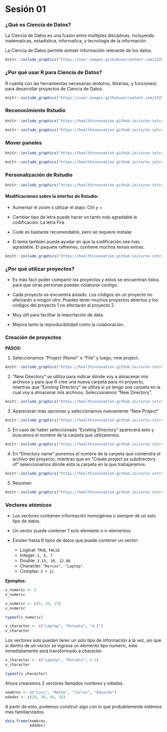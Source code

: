 # Sesión 01

### ¿Qué es Ciencia de Datos?

La Ciencia de Datos es una fusión entre múltiples disciplinas, incluyendo matematicas, estadistica, informatica, y tecnologia de la información. 

La Ciencia de Datos permite extraer información relevante de los datos.

```r
knitr::include_graphics("https://user-images.githubusercontent.com/23284899/164083485-8a0cb088-e04d-4234-88f4-439289234530.png")
```


### ¿Por qué usar R para Ciencia de Datos?

R cuenta con las herramientas necesarias (entorno, librerías, y funciones) para desarrollar proyectos de Ciencia de Datos.

```r
knitr::include_graphics("https://user-images.githubusercontent.com/23284899/164085004-8f34ca37-3780-4790-91cc-c934f594b34b.png")
```

### Reconocimiento Rstudio

```r
knitr::include_graphics("https://healthinnovation.github.io/curso-introduccion-r-tidyverse/sesion_01/img/01_IDE_Rdtudio_v1.png")
```


```r
knitr::include_graphics("https://healthinnovation.github.io/curso-introduccion-r-tidyverse/sesion_01/img/01_IDE_Rdtudio_v2.png")
```

### Mover paneles 

```r
knitr::include_graphics("https://healthinnovation.github.io/curso-introduccion-r-tidyverse/sesion_01/img/03_panel_v1.png")
```

```r
knitr::include_graphics("https://healthinnovation.github.io/curso-introduccion-r-tidyverse/sesion_01/img/03_panel_v2.png")
```


### Personalización de Rstudio

```r
knitr::include_graphics("https://healthinnovation.github.io/curso-introduccion-r-tidyverse/sesion_01/img/04_config_global_v1.png")
```

#### **Modificaciones sobre la interfaz de Rstudio:**

 - Aumentar el zoom o utilizar el atajo: Ctrl y +
 
 - Cambiar tipo de letra puede hacer un tanto más agradable la codificación. La letra Fira
 
 - Code es bastante recomendable, pero se requiere instalar.
 
 - El tema también puede ayudar en que la codificación sea más agradable. El paquete rsthemes, contiene muchos temas extras.

```r
knitr::include_graphics("https://healthinnovation.github.io/curso-introduccion-r-tidyverse/sesion_01/img/04_config_global_v2.png")
```


### ¿Por qué utilizar proyectos?

 - Es más fácil poder compartir los proyectos y estos se encuentran listos para que otras personas puedan colaborar contigo.
 
 - Cada proyecto se encuentra aislado. Los códigos en un proyecto no afectarán a ningún otro. Puedes tener muchos proyectos abiertos y los códigos del proyecto 1 no afectarán al proyecto 2.
 
 - Muy útil para facilitar la importación de data.
 
 - Mejora tanto la reproducibilidad como la colaboración.
 
### Creación de proyectos 

**PASOS:**

1. Seleccionamos “Project (None)” o “File” y luego, new project.

```r
knitr::include_graphics("https://healthinnovation.github.io/curso-introduccion-r-tidyverse/sesion_01/img/creacion_proyectos_1.png")
```

2. “New Directory” se utiliza para indicar dónde voy a almacenar mis archivos y para que R cree una nueva carpeta para mi proyecto, mientras que “Existing Directory” se utiliza si ya tengo una carpeta en la cual voy a almacenar mis archivos. Seleccionamos “New Directory”.

```r
knitr::include_graphics("https://healthinnovation.github.io/curso-introduccion-r-tidyverse/sesion_01/img/creacion_proyectos_3.png")
```

3. Aparecerán más opciones y seleccionamos nuevamente “New Project”

```r
knitr::include_graphics("https://healthinnovation.github.io/curso-introduccion-r-tidyverse/sesion_01/img/creacion_proyectos_4.png")
```


3. En caso de haber seleccionado “Existing Directory” aparecerá esto y buscamos el nombre de la carpeta que utilizaremos.

```r
knitr::include_graphics("https://healthinnovation.github.io/curso-introduccion-r-tidyverse/sesion_01/img/creacion_proyectos_5.png")
```


4. En “Directory name” ponemos el nombre de la carpeta que contendrá el archivo del proyecto, mientras que en “Create project as subdirectory of” seleccionamos dónde está la carpeta en la que trabajaremos.

```r
knitr::include_graphics("https://healthinnovation.github.io/curso-introduccion-r-tidyverse/sesion_01/img/creacion_proyectos_6.png")
```


5. Resumen

```r
knitr::include_graphics("https://healthinnovation.github.io/curso-introduccion-r-tidyverse/sesion_01/img/creacion_proyectos_6.gif")
```

### Vectores atómicos 

- Los vectores contienen información homogénea o siempre de un solo tipo de datos.
  
- Un vector puede contener 1 solo elemento o n-elementos.

- Existen hasta 6 tipos de datos que puede contener un vector:
    - Logical: `TRUE`, `FALSE`
    - Integer: `1, 5, 7` 
    - Double: `3.15, 10, 12.86`
    - Character: `"Marcos", "Laptop"`.
    - Complex: `3 + 2i`


**Ejemplos:**

```r
v_numeric <- 5
v_numeric
```

```r
v_numeric <- c(5, 10, 15)
v_numeric
```

```r
typeof(v_numeric)
```

```r
v_character <- c("Laptop", "Rstudio", "4.2")
v_character
```

Los vectores solo pueden tener un solo tipo de información a la vez, así que si dentro de un vector se ingresa un elemento tipo numeric, este inmediatamente será transformado a character.

```r
v_character <- c("Laptop", "Rstudio", 4.2)
v_character
```

```r
typeof(v_character)
```

Ahora crearemos 2 vectores llamados nombres y edades.


```r
nombres <- c("Luis", "Mateo", "Carlos", "Eduardo")
edades <- c(28, 30, 40, 35)
```

A partir de esto, podemos construir algo con lo que probablemente estemos más familiarizados.

```r
data.frame(nombres, 
           edades)
```
